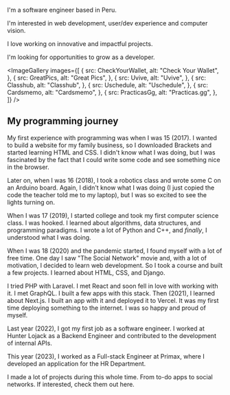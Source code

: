 

<Hero />

I'm a software engineer based in Peru.

I'm interested in web development, user/dev experience and computer vision.

I love working on innovative and impactful projects.

I'm looking for opportunities to grow as a developer.

<ImageGallery
  images={[
    {
      src: CheckYourWallet,
      alt: "Check Your Wallet",
    },
    {
      src: GreatPics,
      alt: "Great Pics",
    },
    {
      src: Uvive,
      alt: "Uvive",
    },
    {
      src: Classhub,
      alt: "Classhub",
    },
    {
      src: Uschedule,
      alt: "Uschedule",
    },
    {
      src: Cardsmemo,
      alt: "Cardsmemo",
    },
    {
      src: PracticasGg,
      alt: "Practicas.gg",
    },
  ]}
/>

## My programming journey

My first experience with programming was when I was 15 (2017). I wanted to build a website for my family business, so I downloaded Brackets and started learning HTML and CSS. I didn't know what I was doing, but I was fascinated by the fact that I could write some code and see something nice in the browser.

Later on, when I was 16 (2018), I took a robotics class and wrote some C on an Arduino board. Again, I didn't know what I was doing (I just copied the code the teacher told me to my laptop), but I was so excited to see the lights turning on.

When I was 17 (2019), I started college and took my first computer science class. I was hooked. I learned about algorithms, data structures, and programming paradigms. I wrote a lot of Python and C++, and _finally_, I understood what I was doing.

When I was 18 (2020) and the pandemic started, I found myself with a lot of free time. One day I saw "The Social Network" movie and, with a lot of motivation, I decided to learn web development. So I took a course and built a few projects. I learned about HTML, CSS, and Django.

I tried PHP with Laravel. I met React and soon fell in love with working with it. I met GraphQL. I built a few apps with this stack. Then (2021), I learned about Next.js. I built an app with it and deployed it to Vercel. It was my first time deploying something to the internet. I was so happy and proud of myself.

Last year (2022), I got my first job as a software engineer. I worked at Hunter Lojack as a Backend Engineer and contributed to the development of internal APIs.

This year (2023), I worked as a Full-stack Engineer at Primax, where I developed an application for the HR Department.

I made a lot of projects during this whole time. From to-do apps to social networks. If interested, check them out here.
